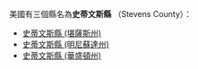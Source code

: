 美國有三個縣名為'''史蒂文斯縣''' （Stevens County）：
* [[史蒂文斯縣_(堪薩斯州)|史蒂文斯縣 (堪薩斯州)]]
* [[史蒂文斯縣_(明尼蘇達州)|史蒂文斯縣 (明尼蘇達州)]]
* [[史蒂文斯縣_(華盛頓州)|史蒂文斯縣 (華盛頓州)]]
{{disambig|S史蒂文斯縣|Cat=五字县名消歧义}}